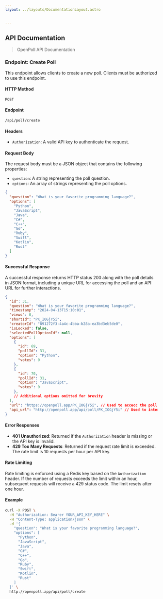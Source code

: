 ```yaml
---
layout: ../layouts/DocumentationLayout.astro

 
---
```


## API Documentation
> OpenPoll API Documentation

### Endpoint: Create Poll

This endpoint allows clients to create a new poll. Clients must be authorized to use this endpoint.

#### HTTP Method
`POST`

#### Endpoint
`/api/poll/create`

#### Headers
- `Authorization`: A valid API key to authenticate the request.

#### Request Body
The request body must be a JSON object that contains the following properties:
- `question`: A string representing the poll question.
- `options`: An array of strings representing the poll options.

```json
{
  "question": "What is your favorite programming language?",
  "options": [
    "Python",
    "JavaScript",
    "Java",
    "C#",
    "C++",
    "Go",
    "Ruby",
    "Swift",
    "Kotlin",
    "Rust"
  ]
}
```

#### Successful Response
A successful response returns HTTP status 200 along with the poll details in JSON format, including a unique URL for accessing the poll and an API URL for further interactions.

```json
{
  "id": 31,
  "question": "What is your favorite programming language?",
  "timestamp": "2024-04-13T15:10:01",
  "views": 0,
  "shortId": "PK_IOGjY5i",
  "creatorId": "891272f3-4a4c-4bba-b28a-ea3bd3eb5de0",
  "isLocked": false,
  "selectedPollOptionId": null,
  "options": [
    {
      "id": 69,
      "pollId": 31,
      "option": "Python",
      "votes": 0
    },
    {
      "id": 70,
      "pollId": 31,
      "option": "JavaScript",
      "votes": 0
    },
    // Additional options omitted for brevity
  ],
  "url": "https://openpoll.app/PK_IOGjY5i", // Used to accecc the poll on the web
  "api_url": "http://openpoll.app/api/poll/PK_IOGjY5i" // Used to interact with the poll via the API
}
```

#### Error Responses
- **401 Unauthorized**: Returned if the `Authorization` header is missing or the API key is invalid.
- **429 Too Many Requests**: Returned if the request rate limit is exceeded. The rate limit is 10 requests per hour per API key.

#### Rate Limiting
Rate limiting is enforced using a Redis key based on the `Authorization` header. If the number of requests exceeds the limit within an hour, subsequent requests will receive a 429 status code. The limit resets after one hour.

#### Example
```bash
curl -X POST \
  -H "Authorization: Bearer YOUR_API_KEY_HERE" \
  -H "Content-Type: application/json" \
  -d '{
    "question": "What is your favorite programming language?",
    "options": [
      "Python",
      "JavaScript",
      "Java",
      "C#",
      "C++",
      "Go",
      "Ruby",
      "Swift",
      "Kotlin",
      "Rust"
    ]
  }' \
  http://openpoll.app/api/poll/create
```


